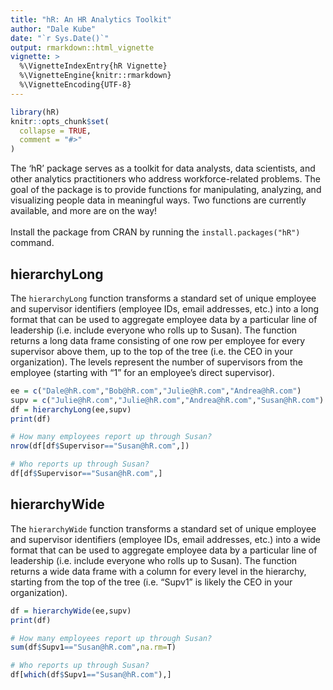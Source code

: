 ```yaml
---
title: "hR: An HR Analytics Toolkit"
author: "Dale Kube"
date: "`r Sys.Date()`"
output: rmarkdown::html_vignette
vignette: >
  %\VignetteIndexEntry{hR Vignette}
  %\VignetteEngine{knitr::rmarkdown}
  %\VignetteEncoding{UTF-8}
---
```


```r
library(hR)
knitr::opts_chunk$set(
  collapse = TRUE,
  comment = "#>"
)
```

The 'hR' package serves as a toolkit for data analysts, data scientists, and other analytics practitioners who address workforce-related problems. The goal of the package is to provide functions for manipulating, analyzing, and visualizing people data in meaningful ways. Two functions are currently available, and more are on the way!  
<br>
Install the package from CRAN by running the `install.packages("hR")` command.


## hierarchyLong

The `hierarchyLong` function transforms a standard set of unique employee and supervisor identifiers (employee IDs, email addresses, etc.) into a long format that can be used to aggregate employee data by a particular line of leadership (i.e. include everyone who rolls up to Susan). The function returns a long data frame consisting of one row per employee for every supervisor above them, up to the top of the tree (i.e. the CEO in your organization). The levels represent the number of supervisors from the employee (starting with "1" for an employee's direct supervisor).

```r
ee = c("Dale@hR.com","Bob@hR.com","Julie@hR.com","Andrea@hR.com")
supv = c("Julie@hR.com","Julie@hR.com","Andrea@hR.com","Susan@hR.com")
df = hierarchyLong(ee,supv)
print(df)

# How many employees report up through Susan?
nrow(df[df$Supervisor=="Susan@hR.com",])

# Who reports up through Susan?
df[df$Supervisor=="Susan@hR.com",]
```


## hierarchyWide

The `hierarchyWide` function transforms a standard set of unique employee and supervisor identifiers (employee IDs, email addresses, etc.) into a wide format that can be used to aggregate employee data by a particular line of leadership (i.e. include everyone who rolls up to Susan). The function returns a wide data frame with a column for every level in the hierarchy, starting from the top of the tree (i.e. "Supv1" is likely the CEO in your organization).

```r
df = hierarchyWide(ee,supv)
print(df)

# How many employees report up through Susan?
sum(df$Supv1=="Susan@hR.com",na.rm=T)

# Who reports up through Susan?
df[which(df$Supv1=="Susan@hR.com"),]
```


